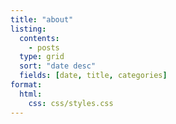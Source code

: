 ```yaml
---
title: "about"
listing:
  contents:
    - posts
  type: grid
  sort: "date desc"
  fields: [date, title, categories]
format:
  html:
    css: css/styles.css
---
```


